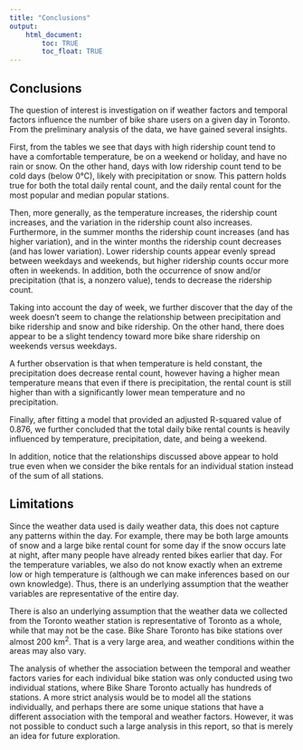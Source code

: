 ```yaml
---
title: "Conclusions"
output: 
    html_document: 
        toc: TRUE
        toc_float: TRUE
---
```


## Conclusions
The question of interest is investigation on if weather factors and temporal factors influence the number of bike share users on a given day in Toronto. From the preliminary analysis of the data, we have gained several insights. 

First, from the tables we see that days with high ridership count tend to have a comfortable temperature, be on a weekend or holiday, and have no rain or snow. On the other hand, days with low ridership count tend to be cold days (below 0°C), likely with precipitation or snow. This pattern holds true for both the total daily rental count, and the daily rental count for the most popular and median popular stations.

Then, more generally, as the temperature increases, the ridership count increases, and the variation in the ridership count also increases. Furthermore, in the summer months the ridership count increases (and has higher variation), and in the winter months the ridership count decreases (and has lower variation). Lower ridership counts appear evenly spread between weekdays and weekends, but higher ridership counts occur more often in weekends. In addition, both the occurrence of snow and/or precipitation (that is, a nonzero value), tends to decrease the ridership count. 

Taking into account the day of week, we further discover that the day of the week doesn't seem to change the relationship between precipitation and bike ridership and snow and bike ridership. On the other hand, there does appear to be a slight tendency toward more bike share ridership on weekends versus weekdays.

A further observation is that when temperature is held constant, the precipitation does decrease rental count, however having a higher mean temperature means that even if there is precipitation, the rental count is still higher than with a significantly lower mean temperature and no precipitation.

Finally, after fitting a model that provided an adjusted R-squared value of 0.876, we further concluded that the total daily bike rental counts is heavily influenced by temperature, precipitation, date, and being a weekend.

In addition, notice that the relationships discussed above appear to hold true even when we consider the bike rentals for an individual station instead of the sum of all stations. 

## Limitations
Since the weather data used is daily weather data, this does not capture any patterns within the day. For example, there may be both large amounts of snow and a large bike rental count for some day if the snow occurs late at night, after many people have already rented bikes earlier that day. For the temperature variables, we also do not know exactly when an extreme low or high temperature is (although we can make inferences based on our own knowledge). Thus, there is an underlying assumption that the weather variables are representative of the entire day. 

There is also an underlying assumption that the weather data we collected from the Toronto weather station is representative of Toronto as a whole, while that may not be the case. Bike Share Toronto has bike stations over almost 200 km<sup>2</sup>. That is a very large area, and weather conditions within the areas may also vary. 

The analysis of whether the association between the temporal and weather factors varies for each individual bike station was only conducted using two individual stations, where Bike Share Toronto actually has hundreds of stations. A more strict analysis would be to model all the stations individually, and perhaps there are some unique stations that have a different association with the temporal and weather factors. However, it was not possible to conduct such a large analysis in this report, so that is merely an idea for future exploration. 





